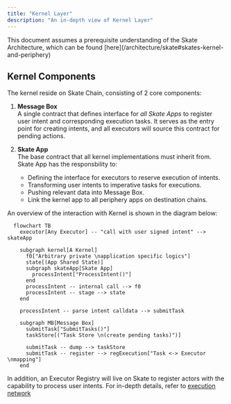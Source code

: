 ```yaml
---
title: "Kernel Layer"
description: "An in-depth view of Kernel Layer"
---
```


<Note>
This document assumes a prerequisite understanding of the Skate Architecture, which can be found [here](/architecture/skate#skates-kernel-and-periphery)
</Note>

## Kernel Components

The kernel reside on Skate Chain, consisting of 2 core components:

1. **Message Box**<br/> 
  A single contract that defines interface for _all Skate Apps_ to register user intent and corresponding execution tasks. It serves as the entry point for creating intents, and all executors will source this contract for pending actions.

1. **Skate App**<br/>
  The base contract that all kernel implementations must inherit from. Skate App has the responsbility to: 
    + Defining the interface for executors to reserve execution of intents.
    + Transforming user intents to imperative tasks for executions.
    + Pushing relevant data into Message Box.
    + Link the kernel app to all periphery apps on destination chains.

An overview of the interaction with Kernel is shown in the diagram below:

<Card title="Kernel Flow Diagram">

```mermaid
  flowchart TB
    executor[Any Executor] -- "call with user signed intent" --> skateApp

    subgraph kernel[A Kernel]
      f0["Arbitrary private \napplication specific logics"]
      state[(App Shared State)]
      subgraph skateApp[Skate App]
        processIntent["ProcessIntent()"]
      end
      processIntent -- internal call --> f0
      processIntent -- stage --> state
    end
    
    processIntent -- parse intent calldata --> submitTask

    subgraph MB[Message Box]
      submitTask["SubmitTasks()"]
      taskStore[("Task Store \n(create pending tasks)")]

      submitTask -- dump --> taskStore
      submitTask -- register --> regExecution["Task <-> Executor \nmapping"]
    end
```
</Card>

In addition, an Executor Registry will live on Skate to register actors with the capability to process user intents. For in-depth details, refer to [execution network](/architecture/execution-network)
